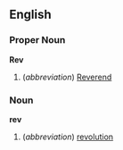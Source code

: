 ==English==

===Proper Noun===
'''Rev'''
# (''abbreviation'') [[Reverend]]

===Noun===
'''rev'''
# (''abbreviation'') [[revolution]]
